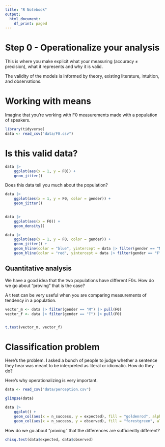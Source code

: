 ```yaml
---
title: "R Notebook"
output:
  html_document:
    df_print: paged
---
```


# Step 0 - Operationalize your analysis 
This is where you make explicit what your measuring (accuracy ≠ precision), what it represents and why it is valid.

The validity of the models is informed by theory, existing literature, intuition, and observations.

# Working with means
Imagine that you're working with F0 measurements made with a population of speakers. 

```r

library(tidyverse)
data <- read_csv("data/F0.csv")
```
# Is this valid data?

```r

data |> 
    ggplot(aes(x = 1, y = F0)) +
    geom_jitter()

```
Does this data tell you much about the population?

```r

data |> 
    ggplot(aes(x = 1, y = F0, color = gender)) +
    geom_jitter()
    

```

```r

data |> 
    ggplot(aes(x = F0)) +
    geom_density()

```

```r

data |> 
    ggplot(aes(x = 1, y = F0, color = gender)) +
    geom_jitter() +
    geom_hline(color = "blue", yintercept = data |> filter(gender == "M") |> pull(F0) |> mean()) +
    geom_hline(color = "red", yintercept = data |> filter(gender == "F") |> pull(F0) |> mean())
```
## Quantitative analysis 

We have a good idea that the two populations have different F0s. How do we go about "proving" that is the case?

A t test can be very useful when you are comparing measurements of tendency in a population.


```r
vector_m <- data |> filter(gender == "M") |> pull(F0)
vector_f <- data |> filter(gender == "F") |> pull(F0)


t.test(vector_m, vector_f)

```

# Classification problem

Here's the problem. I asked a bunch of people to judge whether a sentence they hear was meant to be interpreted as literal or idiomatic. How do they do?

Here's why operationalizing is very important. 

```r

data <- read_csv("data/perception.csv")

glimpse(data)

data |> 
    ggplot() +
    geom_col(aes(x = n_success, y = expected), fill = "goldenrod", alpha = 0.5) +
    geom_col(aes(x = n_success, y = observed), fill = "forestgreen", alpha = 0.5)

```

How do we go about "proving" that the differences are sufficiently different?

```r

chisq.test(data$expected, data$observed)

```


